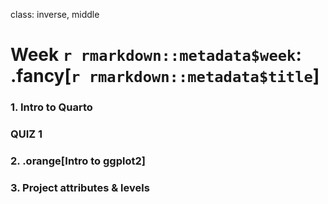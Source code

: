 
class: inverse, middle

# Week `r rmarkdown::metadata$week`: .fancy[`r rmarkdown::metadata$title`]

### 1. Intro to Quarto

### QUIZ 1

### 2. .orange[Intro to ggplot2]
### 3. Project attributes & levels
